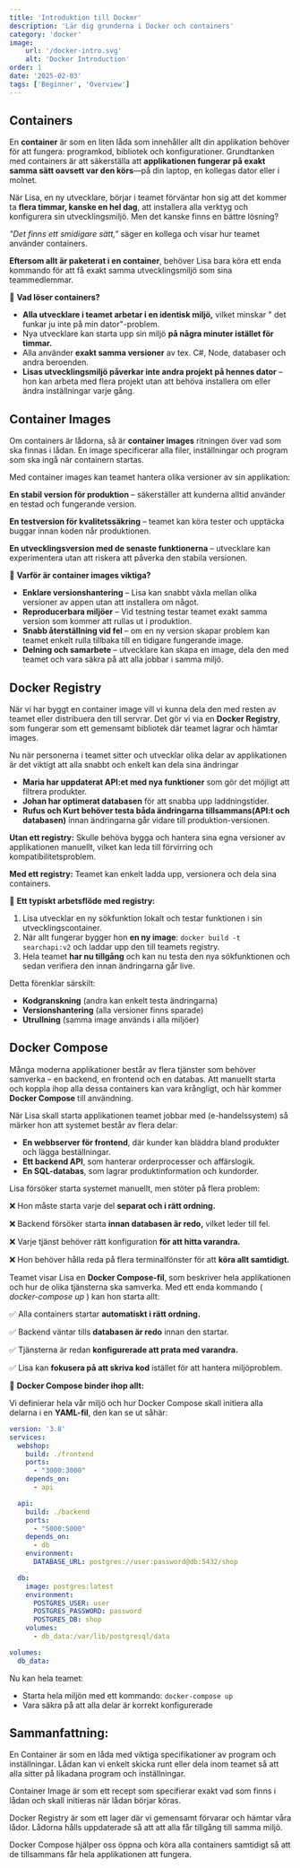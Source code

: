 ```yaml
---
title: 'Introduktion till Docker'
description: 'Lär dig grunderna i Docker och containers'
category: 'docker'
image:
    url: '/docker-intro.svg'
    alt: 'Docker Introduction'
order: 1
date: '2025-02-03'
tags: ['Beginner', 'Overview']
---
```


## Containers

En **container** är som en liten låda som innehåller allt din applikation behöver för att fungera: programkod, bibliotek och konfigurationer. Grundtanken med containers är att säkerställa att **applikationen fungerar på exakt samma sätt oavsett var den körs**—på din laptop, en kollegas dator eller i molnet.

När Lisa, en ny utvecklare, börjar i teamet förväntar hon sig att det kommer ta **flera timmar, kanske en hel dag**, att installera alla verktyg och konfigurera sin utvecklingsmiljö. Men det kanske finns en bättre lösning?

*"Det finns ett smidigare sätt,"* säger en kollega och visar hur teamet använder containers.

**Eftersom allt är paketerat i en container**, behöver Lisa bara köra ett enda kommando för att få exakt samma utvecklingsmiljö som sina teammedlemmar.

📍 **Vad löser containers?**

- **Alla utvecklare i teamet arbetar i en identisk miljö,** vilket minskar " det funkar ju inte på min dator"-problem.
- Nya utvecklare kan starta upp sin miljö **på några minuter istället för timmar.**
- Alla använder **exakt samma versioner** av  tex. C#, Node, databaser och andra beroenden.
- **Lisas utvecklingsmiljö påverkar inte andra projekt på hennes dator** – hon kan arbeta med flera projekt utan att behöva installera om eller ändra inställningar varje gång.


<ZoomableImage
    src="/intro-to-docker-pic1.svg"
    alt="Docker Container"
    caption="En container är en låda som håller koll på innehållet"
/>

## Container Images

Om containers är lådorna, så är **container images** ritningen över vad som ska finnas i lådan. En image specificerar alla filer, inställningar och program som ska ingå när containern startas.

Med container images kan teamet hantera olika versioner av sin applikation:

**En stabil version för produktion** – säkerställer att kunderna alltid använder en testad och fungerande version.

**En testversion för kvalitetssäkring** – teamet kan köra tester och upptäcka buggar innan koden når produktionen.

**En utvecklingsversion med de senaste funktionerna** – utvecklare kan experimentera utan att riskera att påverka den stabila versionen.

📍 **Varför är container images viktiga?**

- **Enklare versionshantering** – Lisa kan snabbt växla mellan olika versioner av appen utan att installera om något.
- **Reproducerbara miljöer** – Vid testning testar teamet exakt samma version som kommer att rullas ut i produktion.
- **Snabb återställning vid fel** – om en ny version skapar problem kan teamet enkelt rulla tillbaka till en tidigare fungerande image.
- **Delning och samarbete** – utvecklare kan skapa en image, dela den med teamet och vara säkra på att alla jobbar i samma miljö.

<ZoomableImage
    src="/intro-to-docker-pic2.svg"
    alt="Docker image"
    caption="Vi skapar en image och lägger den i lådan för att specifiera innehållet"
/>

## Docker Registry

När vi har byggt en container image vill vi kunna dela den med resten av teamet eller distribuera den till servrar. Det gör vi via en **Docker Registry**, som fungerar som ett gemensamt bibliotek där teamet lagrar och hämtar images.

Nu när personerna i teamet sitter och utvecklar olika delar av applikationen är det viktigt att alla snabbt och enkelt kan dela sina ändringar

- **Maria har uppdaterat API:et med nya funktioner** som gör det möjligt att filtrera produkter.
- **Johan har optimerat databasen** för att snabba upp laddningstider.
- **Rufus och Kurt behöver testa båda ändringarna tillsammans(API:t och databasen)** innan ändringarna går vidare till produktion-versionen.

**Utan ett registry:** Skulle behöva bygga och hantera sina egna versioner av applikationen manuellt, vilket kan leda till förvirring och kompatibilitetsproblem.

**Med ett registry:** Teamet kan enkelt ladda upp, versionera och dela sina containers.

📍 **Ett typiskt arbetsflöde med registry:**

1. Lisa utvecklar en ny sökfunktion lokalt och testar funktionen i sin utvecklingscontainer.
2. När allt fungerar bygger hon **en ny image**: `docker build -t searchapi:v2` och laddar upp den till teamets registry.
3. Hela teamet **har nu tillgång** och kan nu testa den nya sökfunktionen och sedan verifiera den innan ändringarna går live.

Detta förenklar särskilt:
- **Kodgranskning** (andra kan enkelt testa ändringarna)
- **Versionshantering** (alla versioner finns sparade)
- **Utrullning** (samma image används i alla miljöer)

<ZoomableImage
    src="/8.png"
    alt="Docker Registry"
    caption="Vi förvarar våra images i ett Registry så andra behöriga lätt kan komma åt de"
/>

## Docker Compose

Många moderna applikationer består av flera tjänster som behöver samverka – en backend, en frontend och en databas. Att manuellt starta och koppla ihop alla dessa containers kan vara krångligt, och här kommer **Docker Compose** till användning.

När Lisa skall starta applikationen teamet jobbar med (e-handelssystem) så märker hon att systemet består av flera delar:

- **En webbserver för frontend**, där kunder kan bläddra bland produkter och lägga beställningar.
- **Ett backend API**, som hanterar orderprocesser och affärslogik.
- **En SQL-databas**, som lagrar produktinformation och kundorder.

Lisa försöker starta systemet manuellt, men stöter på flera problem:

❌ Hon måste starta varje del **separat och i rätt ordning.**

❌ Backend försöker starta **innan databasen är redo,** vilket leder till fel.

❌ Varje tjänst behöver rätt konfiguration **för att hitta varandra.**

❌ Hon behöver hålla reda på flera terminalfönster för att **köra allt samtidigt.**

Teamet visar Lisa en **Docker Compose-fil**, som beskriver hela applikationen och hur de olika tjänsterna ska samverka. Med ett enda kommando ( *docker-compose up* ) kan hon starta allt:


✅ Alla containers startar **automatiskt i rätt ordning.**

✅ Backend väntar tills **databasen är redo** innan den startar.

✅ Tjänsterna är redan **konfigurerade att prata med varandra.**

✅ Lisa kan **fokusera på att skriva kod** istället för att hantera miljöproblem.

<ZoomableImage
    src="/6.png"
    alt="Docker Compose"
    caption="Vi använder Docker compose för att med ett kommando få alla containers att samverka"
/>


📍 **Docker Compose binder ihop allt:**

Vi definierar hela vår miljö och hur Docker Compose skall initiera alla delarna i en **YAML-fil**, den kan se ut såhär:
```yaml
version: '3.8'
services:
  webshop:
    build: ./frontend
    ports:
      - "3000:3000"
    depends_on:
      - api

  api:
    build: ./backend
    ports:
      - "5000:5000"
    depends_on:
      - db
    environment:
      DATABASE_URL: postgres://user:password@db:5432/shop

  db:
    image: postgres:latest
    environment:
      POSTGRES_USER: user
      POSTGRES_PASSWORD: password
      POSTGRES_DB: shop
    volumes:
      - db_data:/var/lib/postgresql/data

volumes:
  db_data:
```

Nu kan hela teamet:

- Starta hela miljön med ett kommando: `docker-compose up`
- Vara säkra på att alla delar är korrekt konfigurerade


## Sammanfattning:

En Container är som en låda med viktiga specifikationer av program och inställningar. Lådan kan vi enkelt skicka runt eller dela inom teamet så att alla sitter på likadana program och inställningar.

Container Image är som ett recept som specifierar exakt vad som finns i lådan och skall initieras när lådan börjar köras.

Docker Registry är som ett lager där vi gemensamt förvarar och hämtar våra lådor. Lådorna hålls uppdaterade så att att alla får tillgång till samma miljö.

Docker Compose hjälper oss öppna och köra alla containers samtidigt så att de tillsammans får hela applikationen att fungera.